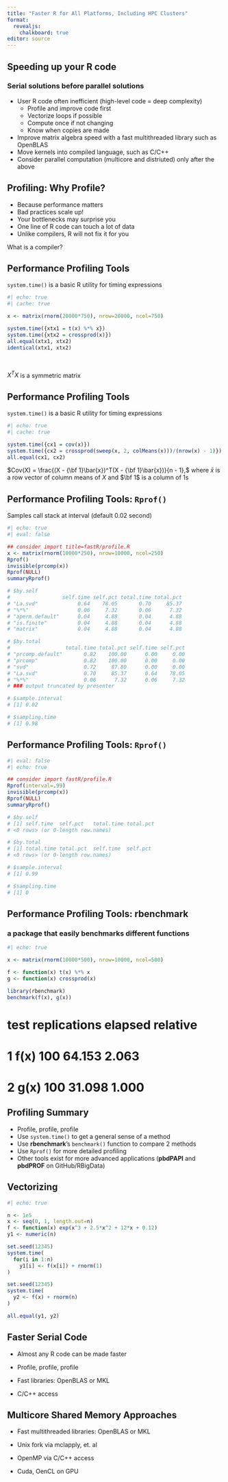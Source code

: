 ```yaml
---
title: "Faster R for All Platforms, Including HPC Clusters"
format: 
  revealjs:
    chalkboard: true
editor: source
---
```


## Speeding up your R code  {.smaller}
### Serial solutions before parallel solutions  
- User R code often inefficient (high-level code = deep complexity)  
  - Profile and improve code first  
  - Vectorize loops if possible  
  - Compute once if not changing  
  - Know when copies are made  
- Improve matrix algebra speed with a fast multithreaded library such as OpenBLAS  
- Move kernels into compiled language, such as C/C++  
- Consider parallel computation (multicore and distriuted) only after the above  

## Profiling: Why Profile?  
- Because performance matters  
- Bad practices scale up!  
- Your bottlenecks may surprise you  
- One line of R code can touch a lot of data  
- Unlike compilers, R will not fix it for you  

::: notes

What is a compiler?

:::

## Performance Profiling Tools  
`system.time()` is a basic R utility for timing expressions

```r
#| echo: true 
#| cache: true

x <- matrix(rnorm(20000*750), nrow=20000, ncol=750)

system.time({xtx1 = t(x) %*% x})
system.time({xtx2 = crossprod(x)})
all.equal(xtx1, xtx2)
identical(xtx1, xtx2)
```
<br>

$X^TX$ is a symmetric matrix

## Performance Profiling Tools  
`system.time()` is a basic R utility for timing expressions

```r
#| echo: true 
#| cache: true

system.time({cx1 = cov(x)})
system.time({cx2 = crossprod(sweep(x, 2, colMeans(x)))/(nrow(x) - 1)})
all.equal(cx1, cx2)
```

 $Cov(X) = \frac{(X - {\bf 1}\bar{x})^T(X - {\bf 1}\bar{x})}{n - 1},$ where $\bar{x}$ is a row vector of column means of $X$ and $\bf 1$ is a column of 1s

## Performance Profiling Tools: `Rprof()`

Samples call stack at interval (default 0.02 second)

```r
#| echo: true
#| eval: false

## consider import title=fastR/profile.R
x <- matrix(rnorm(10000*250), nrow=10000, ncol=250)
Rprof()
invisible(prcomp(x))
Rprof(NULL)
summaryRprof()

# $by.self
#                 self.time self.pct total.time total.pct
# "La.svd"             0.64    78.05       0.70     85.37
# "%*%"                0.06     7.32       0.06      7.32
# "aperm.default"      0.04     4.88       0.04      4.88
# "is.finite"          0.04     4.88       0.04      4.88
# "matrix"             0.04     4.88       0.04      4.88

# $by.total
#                  total.time total.pct self.time self.pct
# "prcomp.default"       0.82    100.00      0.00     0.00
# "prcomp"               0.82    100.00      0.00     0.00
# "svd"                  0.72     87.80      0.00     0.00
# "La.svd"               0.70     85.37      0.64    78.05
# "%*%"                  0.06      7.32      0.06     7.32
# ### output truncated by presenter

# $sample.interval
# [1] 0.02

# $sampling.time
# [1] 0.98
```

## Performance Profiling Tools: `Rprof()`

```r
#| eval: false
#| echo: true

## consider import fastR/profile.R
Rprof(interval=.99)
invisible(prcomp(x))
Rprof(NULL)
summaryRprof()

# $by.self
# [1] self.time  self.pct   total.time total.pct
# <0 rows> (or 0-length row.names)

# $by.total
# [1] total.time total.pct  self.time  self.pct
# <0 rows> (or 0-length row.names)

# $sample.interval
# [1] 0.99

# $sampling.time
# [1] 0
```

## Performance Profiling Tools: **rbenchmark**
### a package that easily benchmarks different functions

```r
#| echo: true

x <- matrix(rnorm(10000*500), nrow=10000, ncol=500)

f <- function(x) t(x) %*% x
g <- function(x) crossprod(x)

library(rbenchmark)
benchmark(f(x), g(x))
```

::: notes
#   test replications elapsed relative
# 1 f(x)          100  64.153    2.063
# 2 g(x)          100  31.098    1.000
:::

## Profiling Summary
- Profile, profile, profile  
- Use `system.time()` to get a general sense of a method  
- Use **rbenchmark**'s `benchmark()` function to compare 2 methods
- Use `Rprof()` for more detailed profiling
- Other tools exist for more advanced applications (**pbdPAPI** and **pbdPROF** on GitHub/RBigData)

## Vectorizing

```r
#| echo: true

n <- 1e5
x <- seq(0, 1, length.out=n)
f <- function(x) exp(x^3 + 2.5*x^2 + 12*x + 0.12)
y1 <- numeric(n)

set.seed(12345)
system.time(
  for(i in 1:n)
    y1[i] <- f(x[i]) + rnorm(1)
)

set.seed(12345)
system.time(
  y2 <- f(x) + rnorm(n)
)

all.equal(y1, y2)
```

## Faster Serial Code

-   Almost any R code can be made faster

-   Profile, profile, profile

-   Fast libraries: OpenBLAS or MKL

-   C/C++ access

## Multicore Shared Memory Approaches

-   Fast multithreaded libraries: OpenBLAS or MKL

-   Unix fork via mclapply, et. al

-   OpenMP via C/C++ access

-   Cuda, OenCL on GPU
